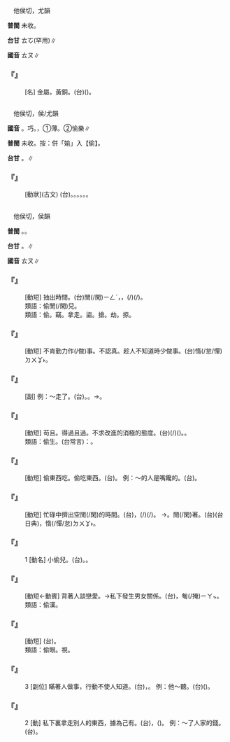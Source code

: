 
=={{ruby|<mark>&#xf9769;</mark>|ㄊㄡ}}==

　他侯切，尤韻

'''普閩''' 未收。

'''台甘''' <rt>ㄊㆦ</rt>(罕用)∥

'''國音''' <rt>ㄊㄡ</rt>∥

    

==='''『{{ruby|<mark>&#xf9769;</mark>|ㄊㄡ}}』'''===
: [名] 金屬。黃銅。(台){{ruby|黃|ㆭˊ}}{{ruby|銅|ㄉㄤˊ}}({{ruby|銅|ㄉㄤˊ}}{{ruby|及|ㄍㄚㆴ}}{{ruby|鋅|ㄒㄧㄣ}}{{ruby|丌|ㆤ}}{{ruby|合|ㄏㄚㆴ ͘}}{{ruby|金|ㄍㄧㆬ}})。
    

=={{ruby|媮|ㄊㄡ}}==

　他侯切，侯/尤韻

'''國音''' {{ruby|(文)|ㄊㄡ}}。巧。{{ruby|(文)|ㄩˊ}}，①薄。②愉樂∥

'''普閩''' 未收。按：併「媮」入【偷】。

'''台甘''' {{ruby|(文)|ㄊㆦ}}。{{ruby|(文)|ㄗㄨˊ}}{{ruby|/|ㄌㄨˊ}}∥

    

==='''『{{ruby|媮|ㄊㄡ}}{{ruby|惰|ㄉㄨㄛˋ}}』'''===
: [動狀](古文) (台){{ruby|隨|ㄙㄨㄧˊ}}{{ruby|便|ㄅㄧㄢ˫}}。{{ruby|凊|ㄑㄧㄣ˪}}{{ruby|彩|ㄘㄞˋ}}。{{ruby|罔|ㆠㆲˋ}}{{ruby|罔|ㆠㆲˋ}}。{{ruby|妄|ㆠㆲ˪}}{{ruby|妄|ㆠㆲ˪}}。{{ruby|無|ㆠㄜˊ}}{{ruby|認|ㆢㄧㄣ˫}}{{ruby|/|ㄌㄧㄣ˫}}{{ruby|真|ㄐㄧㄣ}}{{ruby|丌|ㆤ}}{{ruby|行|ㄏㄧㄥˊ}}{{ruby|動|ㄉㆲ˫}}。{{ruby|作|ㄗㆦㆶ}}{{ruby|風|ㄏㆲ}}。
    

=={{ruby|偷|ㄊㄡ}}==

　他侯切，侯韻

'''普閩''' {{ruby|(文)|ㄊㆦ}}。{{ruby|(白)|ㄊㄠ}}。

'''台甘''' {{ruby|(文)|ㄊㆦ}}。{{ruby|(語)|ㄊㄠ}}∥

'''國音''' <rt>ㄊㄡ</rt>∥

    

==='''『{{ruby|偷|ㄊㄡ}}{{ruby|空|ㄎㄨㄥˋ}}{{ruby|兒|ㄦ}}』'''===
: [動短] 抽出時間。(台){{ruby|無|ㆠㄜˊ}}閒(/閑)<rt>ㄧㄥˊ</rt>{{ruby|丌|ㆤ}}{{ruby|中|ㄉㄧㆲ}}{{ruby|間|ㄍㄢ}}，{{ruby|撥|ㄅㄨㄚㆷ}}{{ruby|時|ㄒㄧˊ}}{{ruby|間|ㄍㄢ}}，{{ruby|去|ㄎㄧ˪}}{{ruby|做|ㄗㄨㆤ˪}}{{ruby|/|ㄗㄜ˪}}{{ruby|別|ㄅㄚㆵ ͘}}{{ruby|項|ㄏㄤ˫}}{{ruby|載|ㄉㄞ˫}}(/{{ruby|戴|ㄉㄞ˪}}){{ruby|事|ㄐㄧ˪}}(/{{ruby|事|ㄉㄞ˫}}{{ruby|情|ㄐㄧ˪}})。
:類語：偷閒(/閑)兒。
:
:類語：偷。竊。拿走。盜。搶。劫。掠。
:
    

==='''『{{ruby|偷|ㄊㄡ}}{{ruby|懶|ㄌㄢˇ}}{{ruby|兒|ㄦ}}』'''===
: [動短] 不肯勤力作(/做)事。不認真。趁人不知道時少做事。(台){{ruby|貧|ㄅㄧㄣˊ}}惰(/怠/憚)<rt>ㄉㄨㆩ˫</rt>。
    

==='''『{{ruby|偷|ㄊㄡ}}{{ruby|偷|ㄊㄡ}}{{ruby|地|ㄉㄜ}}』'''===
: [副] 例：～走了。(台){{ruby|恬|ㄉㄧㆰ˫}}{{ruby|恬|ㄉㄧㆰ˫}}{{ruby|仔|ㄚ}}{{ruby|離|ㄌㄧ˫}}{{ruby|開|ㄎㄨㄧ}}。{{ruby|溜|ㄌㄧㄨ}}{{ruby|去|ㄎㄧ˪}}。→{{ruby|偷|ㄊㄠ}}{{ruby|走|ㄗㄠˋ}}{{ruby|去|ㄎㄧ˪}}。
    

==='''『{{ruby|偷|ㄊㄡ}}{{ruby|安|ㄢ}}』'''===
: [動短] 苟且。得過且過。不求改進的消極的態度。(台){{ruby|會|ㄨㆤ˫}}{{ruby|/|ㆤ˫}}{{ruby|得|ㄉㄧㆵ}}{{ruby|過|ㄍㄨㆤ˪}}{{ruby|/|ㄍㆤ˪}}{{ruby|日|ㆢㄧㆵ ͘}}{{ruby|/|ㄌㄧㆵ ͘}}{{ruby|著|ㄉㄧㄜㆷ}}(/{{ruby|都|ㄉㄜ˫}}){{ruby|罔|ㆠㆲˋ}}{{ruby|罔|ㆠㆲˋ}}{{ruby|過|ㄍㄨㆤ˪}}{{ruby|/|ㄍㆤ˪}}({{ruby|日|ㆢㄧㆵ ͘}}{{ruby|/|ㄌㄧㆵ ͘}})。{{ruby|罔|ㆠㆲˋ}}{{ruby|度|ㄉㆦ˫}}。
:類語：偷生。(台常言)：{{ruby|度|ㄉㆦ˫}}{{ruby|死|ㄒㄧˋ}}{{ruby|過|ㄍㄨㆤ˪}}{{ruby|/|ㄍㄜ˪}}{{ruby|日|ㄌㄧㆵ ͘}}{{ruby|/|ㆢㄧㆵ ͘}}{{ruby|子|ㄐㄧˋ}}。
:
    

==='''『{{ruby|偷|ㄊㄡ}}{{ruby|嘴|ㄗㄨㄟˇ}}』'''===
: [動短] 偷東西吃。偷吃東西。(台){{ruby|偷|ㄊㄠ}}{{ruby|食|ㄐㄧㄚㆷ ͘}}{{ruby|物|ㄇㄧㆷ ͘}}{{ruby|/|ㄇㆭㆷ ͘}}{{ruby|件|ㄍㄧㆩ˫}}。 例：～的人是嘴饞的。(台){{ruby|偷|ㄊㄠ}}{{ruby|提|ㄊㆤㆷ}}{{ruby|物|ㄇㄧㆷ ͘}}{{ruby|/|ㄇㆭㆷ ͘}}{{ruby|件|ㄍㄧㆩ˫}}{{ruby|食|ㄐㄧㄚㆷ ͘}}{{ruby|丌|ㆤ}}{{ruby|人|ㄌㄤˊ}}{{ruby|是|ㄒㄧ˫}}{{ruby|嘴|ㄘㄨㄧ˪}}{{ruby|饞|ㄙㄞˊ}}。
    

==='''『{{ruby|偷|ㄊㄡ}}{{ruby|閒|ㄒㄧㄢˊ}}』'''===
: [動短] 忙碌中擠出空閒(/閑)的時間。(台){{ruby|撥|ㄅㄨㄚㆷ}}{{ruby|工|ㄍㄤ}}，{{ruby|撥|ㄅㄨㄚㆷ}}{{ruby|出|ㄘㄨㆵ}}{{ruby|時|ㄒㄧˊ}}{{ruby|間|ㄍㄢ}}{{ruby|來|ㄌㄞˊ}}{{ruby|做|ㄗㄨㆤ˪}}{{ruby|/|ㄗㄜ˪}}{{ruby|短|ㄉㆤˋ}}{{ruby|時|ㄒㄧˊ}}{{ruby|間|ㄍㄢ}}{{ruby|會|ㄨㆤ˫}}{{ruby|/|ㆤ˫}}{{ruby|得|ㄉㄧㆵ}}{{ruby|解|ㄍㄞˋ}}{{ruby|決|ㄍㄨㄚㆵ}}{{ruby|丌|ㆤ}}{{ruby|細|ㄙㄨㆤ˪}}{{ruby|/|ㄙㆤ˪}}{{ruby|項|ㄏㄤ˫}}{{ruby|載|ㄉㄞ˫}}(/{{ruby|戴|ㄉㄞ˪}}){{ruby|事|ㄐㄧ˪}}(/{{ruby|事|ㄉㄞ˫}}{{ruby|情|ㄐㄧ˪}})。 →{{ruby|偷|ㄊㄡ}}{{ruby|懶|ㄌㄢˇ}}。閒(/閑)著。(台){{ruby|冷|ㄌㄧㄥˋ}}{{ruby|逞|ㄊㄧㄥˋ}}(台日典)，{{ruby|貧|ㄅㄧㄣˊ}}惰(/憚/怠)<rt>ㄉㄨㆩ˫</rt>。
    

==='''『{{ruby|偷|ㄊㄡ}}』'''===
:1  [動名] 小偷兒。(台){{ruby|賊|ㄘㄚㆵ ͘}}{{ruby|仔|ㄚ}}。{{ruby|手|ㄑㄧㄨˋ}}{{ruby|賊|ㄘㄚㆵ ͘}}{{ruby|仔|ㄚ}}。
    

==='''『{{ruby|偷|ㄊㄡ}}{{ruby|情|ㄑㄧㄥˊ}}』'''===
: [動短←動賓] 背著人談戀愛。→私下發生男女關係。(台){{ruby|偷|ㄊㄠ}}{{ruby|拈|ㄋㄧ}}，{{ruby|偷|ㄊㄠ}}匎(/掩)<rt>ㄧㄚㆴ</rt>。
:類語：偷漢。
:
    

==='''『{{ruby|偷|ㄊㄡ}}{{ruby|看|ㄎㄢˋ}}』'''===
: [動短] (台){{ruby|偷|ㄊㄠ}}{{ruby|看|ㄎㄨㆩ˪}}。
:類語：偷眼。{{ruby|竊|ㄑㄧㄝˋ}}視。
:
    

==='''『{{ruby|偷|ㄊㄡ}}』'''===
:3  [副位] 瞞著人做事，行動不使人知道。(台){{ruby|偷|ㄊㄠ}}{{ruby|偷|ㄊㄠ}}{{ruby|仔|ㄚ}}，{{ruby|恬|ㄉㄧㆰ˫}}{{ruby|恬|ㄉㄧㆰ˫}}{{ruby|做|ㄗㄨㆤ˪}}{{ruby|/|ㄗㄜ˪}}。 例：他～聽。(台){{ruby|伊|ㄧ}}{{ruby|偷|ㄊㄠ}}{{ruby|聽|ㄊㄧㆩ}}({{ruby|別|ㄅㄚㆵ ͘}}{{ruby|人|ㄌㄤˊ}}{{ruby|講|ㄍㆲˋ}}{{ruby|→|ㄍㆲ}}{{ruby|話|ㄨㆤ˫}})。
    

==='''『{{ruby|偷|ㄊㄡ}}』'''===
:2  [動] 私下裏拿走別人的東西，據為己有。(台){{ruby|無|ㆠㄜˊ}}{{ruby|講|ㄍㆲˋ}}{{ruby|→|ㄍㆲ}}{{ruby|無|ㆠㄜˊ}}{{ruby|呾|ㄉㆩ˪}}{{ruby|提|ㄊㆤㆷ}}{{ruby|別|ㄅㄚㆵ ͘}}{{ruby|人|ㄌㄤˊ}}{{ruby|丌|ㆤ}}{{ruby|物|ㄇㄧㆷ ͘}}{{ruby|/|ㄇㆭㆷ ͘}}，{{ruby|收|ㄒㄧㄨ}}{{ruby|做|ㄗㄨㆤ˪}}{{ruby|/|ㄗㄜ˪}}{{ruby|家|ㄍㄚ}}{{ruby|己|ㄉㄧ˫}}{{ruby|/|ㄍㄧ˫}}{{ruby|丌|ㆤ}}({{ruby|偷|ㄊㄠ}})。 例：～了人家的錢。(台){{ruby|偷|ㄊㄠ}}{{ruby|提|ㄊㆤㆷ}}{{ruby|別|ㄅㄚㆵ ͘}}{{ruby|人|ㄌㄤˊ}}{{ruby|丌|ㆤ}}{{ruby|錢|ㄐㆪˊ}}。
:
    
